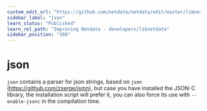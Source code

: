 ```yaml
---
custom_edit_url: "https://github.com/netdata/netdata/edit/master/libnetdata/json/README.md"
sidebar_label: "json"
learn_status: "Published"
learn_rel_path: "Improving Netdata - developers/libnetdata"
sidebar_position: "360"
---
```



# json

`json` contains a parser for json strings, based on `jsmn` (<https://github.com/zserge/jsmn>), but case you have installed the JSON-C library, the installation script will prefer it, you can also force its use with `--enable-jsonc` in the compilation time.



